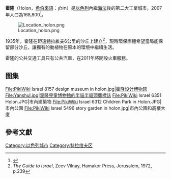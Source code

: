 '''霍隆'''（Holon，[[希伯來語|希伯來語]]：חוֹלוֹן）是[[以色列|以色列]]內繼[[海法|海法]]後的第二大工業城市，2007年人口為168,800<ref name="cbs populations">{{cite web|url=http://www.cbs.gov.il/population/new_2009/table3.pdf|publisher=[[Israel_Central_Bureau_of_Statistics|Israel Central Bureau of Statistics]]|title=Table 3 - Population of Localities Numbering Above 1,000 Residents and Other Rural Population|date=2008-06-30|accessdate=2008-10-18|archive-date=2019-01-09|archive-url=https://web.archive.org/web/20190109033330/https://www.cbs.gov.il/population/new_2009/table3.pdf|dead-url=no}}</ref>。

[[File:Location_holon.png|thumb]]

1935年，霍隆在距遠[[特拉維夫|特拉維夫]]6公里的沙丘上建立<ref name="autogenerated1">''The Guide to Israel'', Zeev Vilnay, Hamakor Press, Jerusalem, 1972, p.239</ref>，現時環保團體希望當局能保留部分沙丘，讓獨有的動植物在原本的環境中繼續生活。

霍隆的公共交通工具只有公共汽車，在2011年將開設火車服務。

== 图集 ==
<gallery>
File:PikiWiki Israel 8157 design museum in holon.jpg|[[霍隆设计博物馆|霍隆设计博物馆]]
File:Yanshul.jpg|霍隆兒童博物館的半貓半貓頭鷹標誌
File:PikiWiki Israel 6351 Holon.JPG|市內建築物
File:PikiWiki Israel 6312 Children Park in Holon.JPG|市內公園
File:PikiWiki Israel 5496 story garden in holon.jpg|市內公園和高樓大廈
</gallery>


==參考文獻==
{{reflist}}

{{coord|32|01|N|34|46|E|type:city|display=title}}

{{Authority control}}
[[Category:以色列城市|Category:以色列城市]]
[[Category:特拉维夫区|Category:特拉维夫区]]
